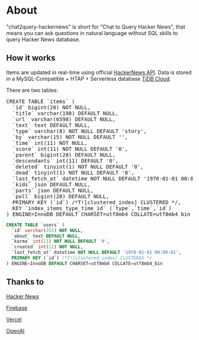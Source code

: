 
# About

"chat2query-hackernews" is short for "Chat to Query Hacker News", that means you can ask questions in natural language without SQL skills to query Hacker News database.

## How it works
Items are updated in real-time using official [HackerNews API](https://github.com/HackerNews/API). Data is stored in a MySQL-Compatible + HTAP + Serverless  database [TiDB Cloud](https://tidbcloud.com/channel?utm_source=chat2query-hackernews&utm_medium=referral).

There are two tables:

<pre>
CREATE TABLE `items` (
  `id` bigint(20) NOT NULL,
  `title` varchar(198) DEFAULT NULL,
  `url` varchar(6598) DEFAULT NULL,
  `text` text DEFAULT NULL,
  `type` varchar(8) NOT NULL DEFAULT 'story',
  `by` varchar(15) NOT NULL DEFAULT '',
  `time` int(11) NOT NULL,
  `score` int(11) NOT NULL DEFAULT '0',
  `parent` bigint(20) DEFAULT NULL,
  `descendants` int(11) DEFAULT '0',
  `deleted` tinyint(1) NOT NULL DEFAULT '0',
  `dead` tinyint(1) NOT NULL DEFAULT '0',
  `last_fetch_at` datetime NOT NULL DEFAULT '1970-01-01 00:00:01',
  `kids` json DEFAULT NULL,
  `parts` json DEFAULT NULL,
  `poll` bigint(20) DEFAULT NULL,
  PRIMARY KEY (`id`) /*T![clustered_index] CLUSTERED */,
  KEY `index_items_type_time_id` (`type`,`time`,`id`)
) ENGINE=InnoDB DEFAULT CHARSET=utf8mb4 COLLATE=utf8mb4_bin
</pre>

```sql
CREATE TABLE `users` (
  `id` varchar(255) NOT NULL,
  `about` text DEFAULT NULL,
  `karma` int(11) NOT NULL DEFAULT '0',
  `created` int(11) NOT NULL,
  `last_fetch_at` datetime NOT NULL DEFAULT '1970-01-01 00:00:01',
  PRIMARY KEY (`id`) /*T![clustered_index] CLUSTERED */
) ENGINE=InnoDB DEFAULT CHARSET=utf8mb4 COLLATE=utf8mb4_bin
```

## Thanks to
[Hacker News](https://news.ycombinator.com/)

[Firebase](https://www.firebase.com/)

[Vercel](https://vercel.com/)

[OpenAI](https://openai.com/)


